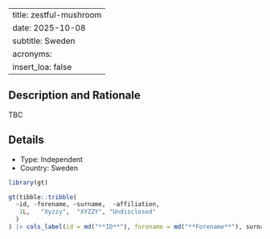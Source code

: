 
---
title: zestful-mushroom
date: 2025-10-08
subtitle: Sweden
acronyms:
  insert_loa: false
---

## Description and Rationale

TBC

## Details

* Type: Independent
* Country: Sweden

```r
library(gt)

gt(tibble::tribble(
  ~id, ~forename, ~surname,  ~affiliation,
   1L,   "Xyzzy",  "XYZZY", "Undisclosed"
  )
) |> cols_label(id = md("**ID**"), forename = md("**Forename**"), surname ~ md("**Surname**"), affiliation ~ md("**Affiliation**"))
```
